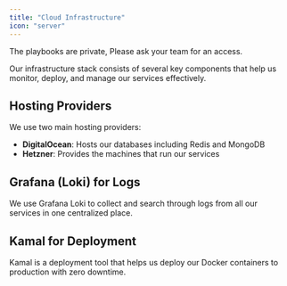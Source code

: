 ```yaml
---
title: "Cloud Infrastructure"
icon: "server"
---
```


<Warning>
  The playbooks are private, Please ask your team for an access.
</Warning>


Our infrastructure stack consists of several key components that help us monitor, deploy, and manage our services effectively.

## Hosting Providers

We use two main hosting providers:

- **DigitalOcean**: Hosts our databases including Redis and MongoDB
- **Hetzner**: Provides the machines that run our services

## Grafana (Loki) for Logs

We use Grafana Loki to collect and search through logs from all our services in one centralized place.

## Kamal for Deployment

Kamal is a deployment tool that helps us deploy our Docker containers to production with zero downtime.
